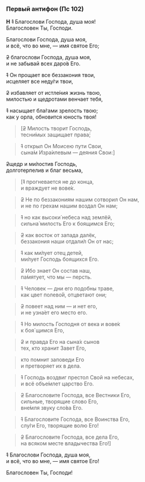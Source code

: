 ### Первый антифон (Пс 102)

**Н** ~~1~~ Благослови Господа, душа моя!  
Благословен Ты, Господи.

Благослови Господа, душа моя,  
и всё, что во мне, — имя святое Его;

~~2~~ благослови Господа, душа моя,  
и не забывай всех даро́в Его.

~~1~~ Он прощает все беззакония твои,  
исцеляет все неду́ги твои,

~~2~~ избавляет от истле́ния жизнь твою,  
милостью и щедротами венчает тебя,

~~1~~ насыщает бла́гами зрелость твою;  
как у орла, обновится юность твоя!

> <R>[</R>~~2~~ Милость творит Господь,  
> тесни́мых защищает права́;

> ~~1~~ открыл Он Моисею пути Свои,  
> сына́м Изра́илевым — деяния Свои:<R>]</R>

~~2~~щедр и ми́лостив Господь,  
долготерпелив и благ весьма,

> <R>[</R>~~1~~ прогневается не до конца,  
> и враждует не вове́к.

> ~~2~~ Не по беззакониям нашим сотворил Он нам,  
> и не по грехам нашим воздал Он нам;

> ~~1~~ но как высоки́ небеса над землёй,  
> сильна́ милость Его к боящимся Его;

> ~~2~~ как восток от запада далёк,  
> беззакония наши отдали́л Он от нас;

> ~~1~~ как ми́лует отец детей,  
> ми́лует Господь боящихся Его.

> ~~2~~ Ибо знает Он состав наш,  
> па́мятует, что мы — персть.

> ~~1~~ Человек — дни его подобны траве,  
> как цвет полево́й, отцветают они;

> ~~2~~ повеет над ним — и нет его,  
> и не узна́ет его место его.

> ~~1~~ Но милость Господня от века и вове́к  
> к боя´щимся Его,

> ~~2~~ и правда Его на сына́х сынов  
> тех, кто хранит Завет Его,

> кто помнит заповеди Его  
> и претворяет их в дела.

> ~~1~~ Господь воздвиг престол Свой на небесах,  
> и всё объе́млет царство Его.

> ~~2~~ Благословите Господа, все Вестники Его,  
> сильные, творящие слово Его,  
> вне́мля звуку сло́ва Его.

> ~~1~~ Благословите Господа, все Воинства Его,  
> слу́ги Его, творящие волю Его!

> ~~2~~ Благословите Господа, все дела Его,  
> на всяком месте владычества Его!<R>]</R>

~~1~~ Благослови Господа, душа моя,  
и всё, что во мне, — имя святое Его!

Благословен Ты, Господи!
